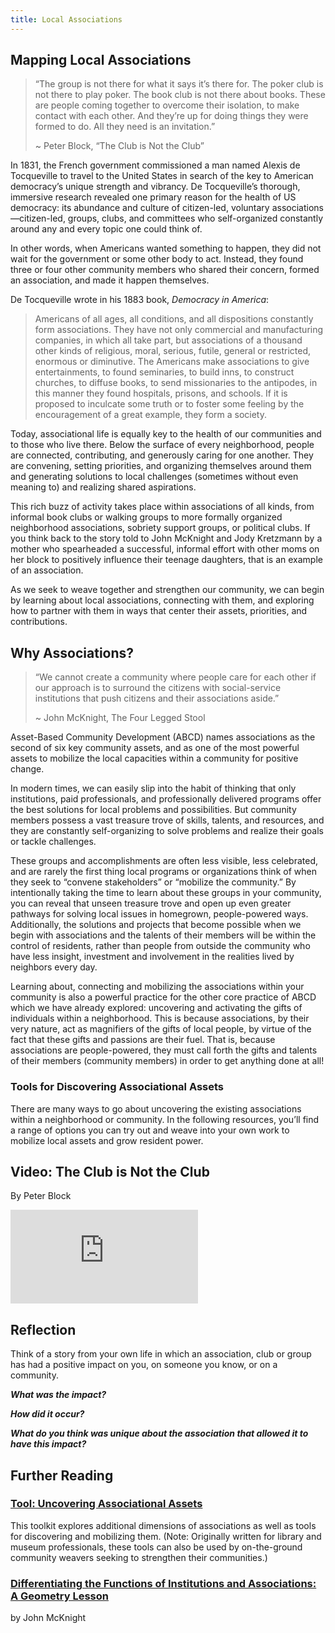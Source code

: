 ```yaml
---
title: Local Associations
---
```


## Mapping Local Associations

> “The group is not there for what it says it’s there for. The poker club is not there to play poker. The book club is not there about books. These are people coming together to overcome their isolation, to make contact with each other. And they’re up for doing things they were formed to do. All they need is an invitation.”
> 
> ~ Peter Block, “The Club is Not the Club”

In 1831, the French government commissioned a man named Alexis de Tocqueville to travel to the United States in search of the key to American democracy’s unique strength and vibrancy. De Tocqueville’s thorough, immersive research revealed one primary reason for the health of US democracy: its abundance and culture of citizen-led, voluntary associations—citizen-led, groups, clubs, and committees who self-organized constantly around any and every topic one could think of.

In other words, when Americans wanted something to happen, they did not wait for the government or some other body to act. Instead, they found three or four other community members who shared their concern, formed an association, and made it happen themselves.

De Tocqueville wrote in his 1883 book, _Democracy in America_:

> Americans of all ages, all conditions, and all dispositions constantly form associations. They have not only commercial and manufacturing companies, in which all take part, but associations of a thousand other kinds of religious, moral, serious, futile, general or restricted, enormous or diminutive. The Americans make associations to give entertainments, to found seminaries, to build inns, to construct churches, to diffuse books, to send missionaries to the antipodes, in this manner they found hospitals, prisons, and schools. If it is proposed to inculcate some truth or to foster some feeling by the encouragement of a great example, they form a society.

Today, associational life is equally key to the health of our communities and to those who live there. Below the surface of every neighborhood, people are connected, contributing, and generously caring for one another. They are convening, setting priorities, and organizing themselves around them and generating solutions to local challenges (sometimes without even meaning to) and realizing shared aspirations.

This rich buzz of activity takes place within associations of all kinds, from informal book clubs or walking groups to more formally organized neighborhood associations, sobriety support groups, or political clubs. If you think back to the story told to John McKnight and Jody Kretzmann by a mother who spearheaded a successful, informal effort with other moms on her block to positively influence their teenage daughters, that is an example of an association.

As we seek to weave together and strengthen our community, we can begin by learning about local associations, connecting with them, and exploring how to partner with them in ways that center their assets, priorities, and contributions.

## Why Associations?

> “We cannot create a community where people care for each other if our approach is to surround the citizens with social-service institutions that push citizens and their associations aside.”
> 
> ~ John McKnight, The Four Legged Stool

Asset-Based Community Development (ABCD) names associations as the second of six key community assets, and as one of the most powerful assets to mobilize the local capacities within a community for positive change.

In modern times, we can easily slip into the habit of thinking that only institutions, paid professionals, and professionally delivered programs offer the best solutions for local problems and possibilities. But community members possess a vast treasure trove of skills, talents, and resources, and they are constantly self-organizing to solve problems and realize their goals or tackle challenges.

These groups and accomplishments are often less visible, less celebrated, and are rarely the first thing local programs or organizations think of when they seek to “convene stakeholders” or “mobilize the community.” By intentionally taking the time to learn about these groups in your community, you can reveal that unseen treasure trove and open up even greater pathways for solving local issues in homegrown, people-powered ways. Additionally, the solutions and projects that become possible when we begin with associations and the talents of their members will be within the control of residents, rather than people from outside the community who have less insight, investment and involvement in the realities lived by neighbors every day.

Learning about, connecting and mobilizing the associations within your community is also a powerful practice for the other core practice of ABCD which we have already explored: uncovering and activating the gifts of individuals within a neighborhood. This is because associations, by their very nature, act as magnifiers of the gifts of local people, by virtue of the fact that these gifts and passions are their fuel. That is, because associations are people-powered, they must call forth the gifts and talents of their members (community members) in order to get anything done at all!

### Tools for Discovering Associational Assets

There are many ways to go about uncovering the existing associations within a neighborhood or community. In the following resources, you’ll find a range of options you can try out and weave into your own work to mobilize local assets and grow resident power.

## Video: The Club is Not the Club

By Peter Block

<Embed src="https://www.youtube.com/embed/29qa9ZS1_u4"/>

## Reflection

Think of a story from your own life in which an association, club or group has had a positive impact on you, on someone you know, or on a community.

**_What was the impact?_**

**_How did it occur?_**

**_What do you think was unique about the association that allowed it to have this impact?_**

## Further Reading

### [Tool: Uncovering Associational Assets](https://www.imls.gov/sites/default/files/2022-07/tool-asset-mapping-association.pdf)

This toolkit explores additional dimensions of associations as well as tools for discovering and mobilizing them. (Note: Originally written for library and museum professionals, these tools can also be used by on-the-ground community weavers seeking to strengthen their communities.)

### [Differentiating the Functions of Institutions and Associations: A Geometry Lesson](https://johnmcknight.org/differentiating-the-functions-of-institutions-and-associations-a-geometry-lesson-learning-thirteen/)

by John McKnight
